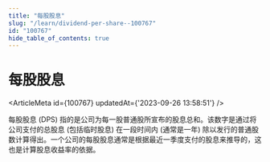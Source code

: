 ```yaml
---
title: "每股股息"
slug: "/learn/dividend-per-share--100767"
id: "100767"
hide_table_of_contents: true
---
```



# 每股股息

<ArticleMeta id={100767} updatedAt={'2023-09-26 13:58:51'} />
<div className='border-solid border-b border-t-0 my-4 border-[var(--ifm-color-gray-300)]' />

每股股息 (DPS) 指的是公司为每一股普通股所宣布的股息总和。该数字是通过将公司支付的总股息 (包括临时股息) 在一段时间内 (通常是一年) 除以发行的普通股数计算得出。一个公司的每股股息通常是根据最近一季度支付的股息来推导的，这也是计算股息收益率的依据。
